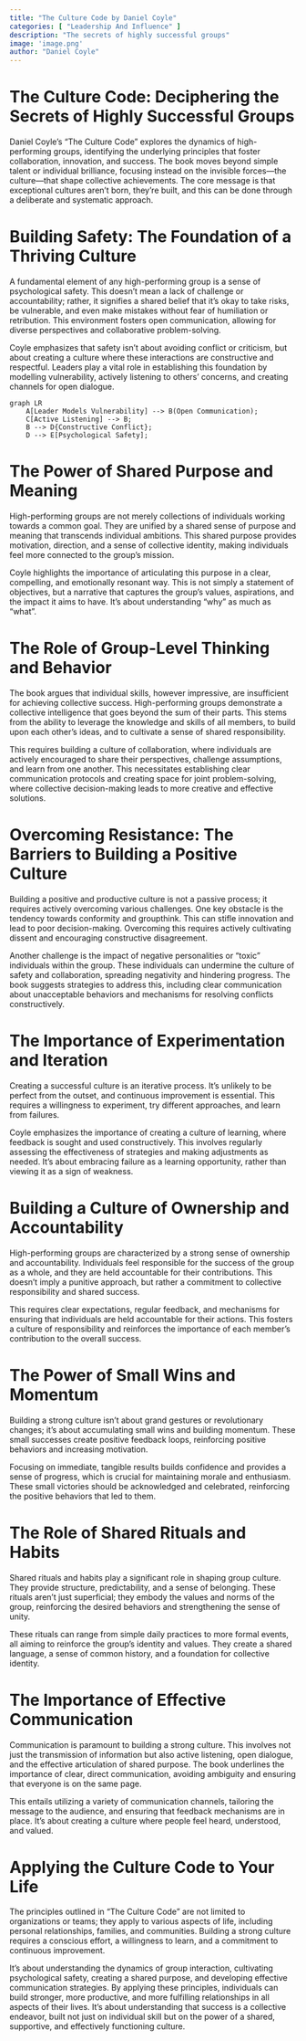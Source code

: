 ```yaml
---
title: "The Culture Code by Daniel Coyle"
categories: [ "Leadership And Influence" ]
description: "The secrets of highly successful groups"
image: 'image.png'
author: "Daniel Coyle"
---
```

# The Culture Code: Deciphering the Secrets of Highly Successful Groups

Daniel Coyle's "The Culture Code" explores the dynamics of high-performing groups, identifying the underlying principles that foster collaboration, innovation, and success.  The book moves beyond simple talent or individual brilliance, focusing instead on the invisible forces—the culture—that shape collective achievements.  The core message is that exceptional cultures aren't born, they're built, and this can be done through a deliberate and systematic approach.


# Building Safety: The Foundation of a Thriving Culture

A fundamental element of any high-performing group is a sense of psychological safety. This doesn't mean a lack of challenge or accountability; rather, it signifies a shared belief that it's okay to take risks, be vulnerable, and even make mistakes without fear of humiliation or retribution. This environment fosters open communication, allowing for diverse perspectives and collaborative problem-solving.

Coyle emphasizes that safety isn't about avoiding conflict or criticism, but about creating a culture where these interactions are constructive and respectful. Leaders play a vital role in establishing this foundation by modelling vulnerability, actively listening to others' concerns, and creating channels for open dialogue.

```mermaid
graph LR
    A[Leader Models Vulnerability] --> B(Open Communication);
    C[Active Listening] --> B;
    B --> D{Constructive Conflict};
    D --> E[Psychological Safety];
```

# The Power of Shared Purpose and Meaning

High-performing groups are not merely collections of individuals working towards a common goal. They are unified by a shared sense of purpose and meaning that transcends individual ambitions. This shared purpose provides motivation, direction, and a sense of collective identity, making individuals feel more connected to the group's mission.

Coyle highlights the importance of articulating this purpose in a clear, compelling, and emotionally resonant way.  This is not simply a statement of objectives, but a narrative that captures the group’s values, aspirations, and the impact it aims to have.  It’s about understanding "why" as much as "what".


# The Role of Group-Level Thinking and Behavior

The book argues that individual skills, however impressive, are insufficient for achieving collective success.  High-performing groups demonstrate a collective intelligence that goes beyond the sum of their parts. This stems from the ability to leverage the knowledge and skills of all members, to build upon each other's ideas, and to cultivate a sense of shared responsibility.

This requires building a culture of collaboration, where individuals are actively encouraged to share their perspectives, challenge assumptions, and learn from one another.  This necessitates establishing clear communication protocols and creating space for joint problem-solving, where collective decision-making leads to more creative and effective solutions.


#  Overcoming Resistance: The Barriers to Building a Positive Culture

Building a positive and productive culture is not a passive process; it requires actively overcoming various challenges. One key obstacle is the tendency towards conformity and groupthink. This can stifle innovation and lead to poor decision-making. Overcoming this requires actively cultivating dissent and encouraging constructive disagreement.

Another challenge is the impact of negative personalities or "toxic" individuals within the group.  These individuals can undermine the culture of safety and collaboration, spreading negativity and hindering progress.  The book suggests strategies to address this, including clear communication about unacceptable behaviors and mechanisms for resolving conflicts constructively.


#  The Importance of Experimentation and Iteration

Creating a successful culture is an iterative process.  It's unlikely to be perfect from the outset, and continuous improvement is essential. This requires a willingness to experiment, try different approaches, and learn from failures.

Coyle emphasizes the importance of creating a culture of learning, where feedback is sought and used constructively.  This involves regularly assessing the effectiveness of strategies and making adjustments as needed.  It's about embracing failure as a learning opportunity, rather than viewing it as a sign of weakness.


#  Building a Culture of Ownership and Accountability

High-performing groups are characterized by a strong sense of ownership and accountability. Individuals feel responsible for the success of the group as a whole, and they are held accountable for their contributions. This doesn't imply a punitive approach, but rather a commitment to collective responsibility and shared success.

This requires clear expectations, regular feedback, and mechanisms for ensuring that individuals are held accountable for their actions. This fosters a culture of responsibility and reinforces the importance of each member's contribution to the overall success.


#  The Power of Small Wins and Momentum

Building a strong culture isn't about grand gestures or revolutionary changes; it's about accumulating small wins and building momentum.  These small successes create positive feedback loops, reinforcing positive behaviors and increasing motivation.

Focusing on immediate, tangible results builds confidence and provides a sense of progress, which is crucial for maintaining morale and enthusiasm.  These small victories should be acknowledged and celebrated, reinforcing the positive behaviors that led to them.


#  The Role of Shared Rituals and Habits

Shared rituals and habits play a significant role in shaping group culture.  They provide structure, predictability, and a sense of belonging. These rituals aren't just superficial; they embody the values and norms of the group, reinforcing the desired behaviors and strengthening the sense of unity.

These rituals can range from simple daily practices to more formal events, all aiming to reinforce the group's identity and values.  They create a shared language, a sense of common history, and a foundation for collective identity.


#  The Importance of Effective Communication

Communication is paramount to building a strong culture. This involves not just the transmission of information but also active listening, open dialogue, and the effective articulation of shared purpose.  The book underlines the importance of clear, direct communication, avoiding ambiguity and ensuring that everyone is on the same page.

This entails utilizing a variety of communication channels, tailoring the message to the audience, and ensuring that feedback mechanisms are in place. It’s about creating a culture where people feel heard, understood, and valued.


# Applying the Culture Code to Your Life

The principles outlined in "The Culture Code" are not limited to organizations or teams; they apply to various aspects of life, including personal relationships, families, and communities. Building a strong culture requires a conscious effort, a willingness to learn, and a commitment to continuous improvement.

It’s about understanding the dynamics of group interaction, cultivating psychological safety, creating a shared purpose, and developing effective communication strategies. By applying these principles, individuals can build stronger, more productive, and more fulfilling relationships in all aspects of their lives.  It's about understanding that success is a collective endeavor, built not just on individual skill but on the power of a shared, supportive, and effectively functioning culture.

